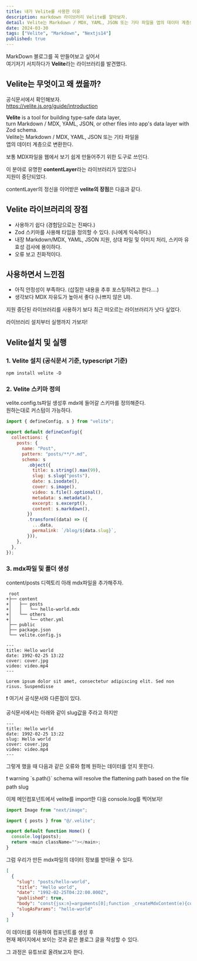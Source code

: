 ```yaml
---
title: 내가 Velite를 사용한 이유
description: markdown 라이브러리 Velite를 알아보자.
detail: Velite는 Markdown / MDX, YAML, JSON 또는 기타 파일을 앱의 데이터 계층으로 변환한다.
date: 2024-03-30
tags: ["Velite", "Markdown", "Nextjs14"]
published: true
---
```


MarkDown 블로그를 꼭 만들어보고 싶어서  
여기저기 서치하다가 **Velite**라는 라이브러리를 발견했다.

## **Velite**는 무엇이고 왜 썼을까?

공식문서에서 확인해보자.  
https://velite.js.org/guide/introduction

**Velite** is a tool for building type-safe data layer,  
turn Markdown / MDX, YAML, JSON, or other files into app's data layer with Zod schema.  
Velite는 Markdown / MDX, YAML, JSON 또는 기타 파일을  
앱의 데이터 계층으로 변환한다.

보통 MDX파일을 웹에서 보기 쉽게 만들어주기 위한 도구로 쓰인다.

이 분야로 유명한 **contentLayer**라는 라이브러리가 있었으나  
지원이 중단되었다.

contentLayer의 정신을 이어받은 **velite의 장점**은 다음과 같다.

## Velite 라이브러리의 장점

- 사용하기 쉽다 (경험담으로는 진짜다.)
- Zod 스키마를 사용해 타입을 정의할 수 있다. (나에게 익숙하다.)
- 내장 Markdown/MDX, YAML, JSON 지원, 상대 파일 및 이미지 처리, 스키마 유효성 검사에 용이하다.
- 오류 보고 친화적이다.

## 사용하면서 느낀점

- 아직 안정성이 부족하다. (삽질한 내용을 추후 포스팅하려고 한다....)
- 생각보다 MDX 자유도가 높아서 좋다 (나쁘지 않은 UI).

지원 중단된 라이브러리를 사용하기 보다 최근 떠오르는 라이브러리가 낫다 싶었다.

라이브러리 설치부터 실행까지 가보자!

## Velite설치 및 실행

### 1. Velite 설치 (공식문서 기준, typescript 기준)

```ansi
npm install velite -D
```

### 2. Velite 스키마 정의

velite.config.ts파일 생성후 mdx에 들어갈 스키마를 정의해준다.  
원하는대로 커스텀이 가능하다.

```js velite.config.ts
import { defineConfig, s } from "velite";

export default defineConfig({
  collections: {
    posts: {
      name: "Post",
      pattern: "posts/**/*.md",
      schema: s
        .object({
          title: s.string().max(99),
          slug: s.slug("posts"),
          date: s.isodate(),
          cover: s.image(),
          video: s.file().optional(),
          metadata: s.metadata(),
          excerpt: s.excerpt(),
          content: s.markdown(),
        })
        .transform((data) => ({
          ...data,
          permalink: `/blog/${data.slug}`,
        })),
    },
  },
});
```

### 3. mdx파일 및 폴더 생성

content/posts 디렉토리 아래 mdx파일을 추가해주자.

```
 root
+├── content
+│   ├── posts
+│   │   └── hello-world.mdx
+│   └── others
+│       └── other.yml
 ├── public
 ├── package.json
 └── velite.config.js
```

```
---
title: Hello world
date: 1992-02-25 13:22
cover: cover.jpg
video: video.mp4
---

Lorem ipsum dolor sit amet, consectetur adipiscing elit. Sed non risus. Suspendisse
```

<Callout type="warning">
  ❗️ 여기서 공식문서와 다른점이 있다.
</Callout>

공식문서에서는 아래와 같이 slug값을 주라고 하지만

```
---
title: Hello world
date: 1992-02-25 13:22
slug: Hello world
cover: cover.jpg
video: video.mp4
---
```

그렇게 했을 때 다음과 같은 오류와 함께 원하는 데이터를 얻지 못한다.

<Callout type="danger">
  ❗️ warning `s.path()` schema will resolve the
  flattening path based on the file path slug
</Callout>

이제 메인컴포넌트에서 velite를 import한 다음 console.log를 찍어보자!

```js
import Image from "next/image";

import { posts } from "@/.velite";

export default function Home() {
  console.log(posts);
  return <main className=""></main>;
}
```

그럼 우리가 만든 mdx파일의 데이터 정보를 받아올 수 있다.

```json
[
  {
    "slug": "posts/hello-world",
    "title": "Hello world",
    "date": "1992-02-25T04:22:00.000Z",
    "published": true,
    "body": "const{jsx:n}=arguments[0];function _createMdxContent(e){const t={p:\"p\",...e.components};return n(t.p,{children:\"Lorem ipsum dolor sit amet, consectetur adipiscing elit. Sed non risus. Suspendisse\"})}return{default:function(e={}){const{wrapper:t}=e.components||{};return t?n(t,{...e,children:n(_createMdxContent,{...e})}):_createMdxContent(e)}};",
    "slugAsParams": "hello-world"
  }
]
```

이 데이터를 이용하여 컴포넌트를 생성 후  
현재 페이지에서 보이는 것과 같은 블로그 글을 작성할 수 있다.

그 과정은 유튜브로 올려보고자 한다.
